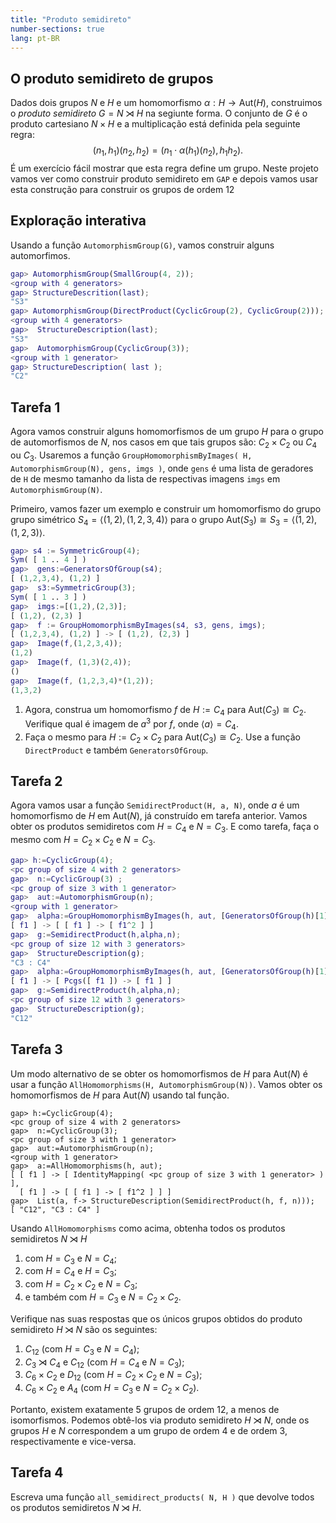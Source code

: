 ```yaml
---
title: "Produto semidireto"
number-sections: true
lang: pt-BR
---
```



## O produto semidireto de grupos

:::{.problem}
Dados dois grupos $N$ e $H$ e um homomorfismo $\alpha:H\to\mbox{Aut}(H)$, construimos o *produto semidireto* $G=N\rtimes H$ na segiunte forma. O conjunto de $G$ é o produto cartesiano $N\times H$ e a multiplicação está definida pela seguinte regra:
$$
(n_1,h_1)(n_2,h_2)=(n_1\cdot \alpha(h_1)(n_2),h_1h_2).
$$
É um exercício fácil mostrar que esta regra define um grupo. Neste projeto vamos ver como construir produto semidireto em `GAP` e depois vamos usar esta construção para construir os grupos de ordem $12$
:::

## Exploração interativa

:::{.subexample}
Usando a função `AutomorphismGroup(G)`, vamos construir alguns automorfimos.

```matlab
gap> AutomorphismGroup(SmallGroup(4, 2));
<group with 4 generators>
gap> StructureDescrition(last);
"S3"
gap> AutomorphismGroup(DirectProduct(CyclicGroup(2), CyclicGroup(2)));
<group with 4 generators>
gap>  StructureDescription(last);
"S3"
gap>  AutomorphismGroup(CyclicGroup(3)); 
<group with 1 generator>
gap> StructureDescription( last );
"C2"
```
:::

## Tarefa 1

:::{.subproblem}
Agora vamos construir alguns homomorfismos de um grupo $H$ para o grupo de automorfismos de $N$, nos casos em que tais grupos são: $C_2 \times C_2$ ou $C_4$ ou $C_3$. Usaremos a função `GroupHomomorphismByImages( H, AutomorphismGroup(N), gens, imgs )`, onde `gens` é uma lista de geradores de `H` de mesmo tamanho da lista de respectivas imagens `imgs` em `AutomorphismGroup(N)`.

Primeiro, vamos fazer um exemplo e construir um homomorfismo do grupo grupo simétrico $S_4=\left<(1,2), (1,2,3,4)\right>$ para o grupo $\mbox{Aut}(S_3) \cong S_3 =\left<(1,2), (1,2,3)\right>$. 

```matlab 
gap> s4 := SymmetricGroup(4);
Sym( [ 1 .. 4 ] )
gap>  gens:=GeneratorsOfGroup(s4);
[ (1,2,3,4), (1,2) ]
gap>  s3:=SymmetricGroup(3);
Sym( [ 1 .. 3 ] )
gap>  imgs:=[(1,2),(2,3)];
[ (1,2), (2,3) ]
gap>  f := GroupHomomorphismByImages(s4, s3, gens, imgs);
[ (1,2,3,4), (1,2) ] -> [ (1,2), (2,3) ]
gap>  Image(f,(1,2,3,4));
(1,2)
gap>  Image(f, (1,3)(2,4));
()
gap>  Image(f, (1,2,3,4)*(1,2));
(1,3,2)
```

1. Agora, construa um homomorfismo $f$ de $H:=C_4$ para $\mbox{Aut}(C_3) \cong C_2$. Verifique qual é imagem de $a^3$ por $f$, onde $\left<a\right>=C_4$. 
2. Faça o mesmo para $H:=C_2 \times C_2$ para $\mbox{Aut}(C_3) \cong C_2$.  Use a função `DirectProduct` e também `GeneratorsOfGroup`. 
:::

## Tarefa 2

:::{.subproblem}
Agora vamos usar a função `SemidirectProduct(H, a, N)`, onde $a$ é um homomorfismo de $H$ em $\mbox{Aut}(N)$, já construído em tarefa anterior. Vamos obter os produtos semidiretos com $H=C_4$ e $N=C_3$. E como tarefa, faça o mesmo com $H=C_2 \times C_2$ e $N=C_3$. 

```matlab
gap> h:=CyclicGroup(4);
<pc group of size 4 with 2 generators>
gap>  n:=CyclicGroup(3) ;
<pc group of size 3 with 1 generator>
gap>  aut:=AutomorphismGroup(n);
<group with 1 generator>
gap>  alpha:=GroupHomomorphismByImages(h, aut, [GeneratorsOfGroup(h)[1]], [GeneratorsOfGroup(aut)[1]]); 
[ f1 ] -> [ [ f1 ] -> [ f1^2 ] ]
gap>  g:=SemidirectProduct(h,alpha,n);
<pc group of size 12 with 3 generators>
gap>  StructureDescription(g);
"C3 : C4"
gap>  alpha:=GroupHomomorphismByImages(h, aut, [GeneratorsOfGroup(h)[1]], [GeneratorsOfGroup(aut)[1]^2]);
[ f1 ] -> [ Pcgs([ f1 ]) -> [ f1 ] ]
gap>  g:=SemidirectProduct(h,alpha,n);
<pc group of size 12 with 3 generators>
gap>  StructureDescription(g);
"C12"
```
:::

## Tarefa 3

:::{.subproblem}
Um modo alternativo de se obter os homomorfismos de $H$ para $\mbox{Aut}(N)$ é usar a função `AllHomomorphisms(H, AutomorphismGroup(N))`. Vamos obter os homomorfismos de $H$ para $\mbox{Aut}(N)$ usando tal função.

```
gap> h:=CyclicGroup(4);
<pc group of size 4 with 2 generators>
gap>  n:=CyclicGroup(3);
<pc group of size 3 with 1 generator>
gap>  aut:=AutomorphismGroup(n);
<group with 1 generator>
gap>  a:=AllHomomorphisms(h, aut);
[ [ f1 ] -> [ IdentityMapping( <pc group of size 3 with 1 generator> ) ], 
  [ f1 ] -> [ [ f1 ] -> [ f1^2 ] ] ]
gap>  List(a, f-> StructureDescription(SemidirectProduct(h, f, n)));
[ "C12", "C3 : C4" ]

```


Usando `AllHomomorphisms` como acima, obtenha todos os produtos semidiretos $N\rtimes H$  

1. com $H=C_3$ e $N=C_4$; 
2. com $H=C_4$ e $H=C_3$;
3. com $H=C_2 \times C_2$ e $N=C_3$; 
4. e também com $H=C_3$ e $N=C_2 \times C_2$. 

Verifique nas suas respostas que os únicos grupos obtidos do produto semidireto $H \rtimes N$ são os seguintes:

1. $C_{12}$ (com $H=C_3$ e $N=C_4$);
2. $C_3 \rtimes C_4$ e $C_{12}$ (com $H=C_4$ e $N=C_3$);
3. $C_6 \times C_2$ e $D_{12}$ (com $H=C_2 \times C_2$ e $N=C_3$);
4. $C_6 \times C_2$ e $A_4$ (com $H=C_3$ e $N=C_2 \times C_2$).


Portanto, existem exatamente $5$ grupos de ordem $12$, a menos de isomorfismos. Podemos obtê-los via produto semidireto $H \rtimes N$, onde os grupos $H$ e $N$ correspondem a um grupo de ordem $4$ e de ordem $3$, respectivamente e vice-versa.
:::

## Tarefa 4

:::{.subproblem}
Escreva uma função `all_semidirect_products( N, H )` que devolve todos os produtos semidiretos $N\rtimes H$.
:::

<!--
O seguinte código retorna os produtos semidiretos de grupos de ordem $n$ com grupos de ordem $m$ (e vice-versa).
Copie o código, compute e compare $Morf(4,3)$, $Morf(3,4)$, $Morf(6,2)$, $Morf(2,6)$, $Morf(12,1)$ e $Morf(1,12)$. \\
Note que $Morf(12,1)$ retorna todos os grupos de ordem $12$.


Morf:= function(n,m) \\
local A,k,k2,c,e,SDP,A1,e1,SDP1,i,N,M,a,b,a1,b1; \\
i:=[];;\\
a:=AllSmallGroups(n);; \\
b:=AllSmallGroups(m);; \\
if $Size(a)<Size(b)$ then \\
k:=a;; \\
k2:=b;; \\
b:=k;; \\
a:=k2;; \\
fi; \\
a1:=1; \\
while $a1<=Size(a)$ do \\
M:=a[a1];; \\
b1:=1;; \\
while $b1<=Size(b)$ do \\
N:=b[b1];; \\
A:=AutomorphismGroup(M);; \\
e:=AllHomomorphisms(N,A);; \\
c:=1;; \\
while $c<=Size(e)$ do \\
SDP:=SemidirectProduct(N,e[c],M);; \\
Add(i,SDP);; \\
c:=c+1;; \\
od; \\
A1:=AutomorphismGroup(N);; \\
e1:=AllHomomorphisms(M,A1);; \\
c:=1;; \\
while $c<=Size(e1)$ do \\
SDP1:=SemidirectProduct(M,e1[c],N);; \\
Add(i,SDP1);; \\
c:=c+1;; \\
od; \\
b1:=b1+1;; \\
od; \\
a1:=a1+1;; \\
od; \\
return \\ Set(List(i,StructureDescription));end;\\

Copie o código, compute e compare $Morf(4,3)$, $Morf(3,4)$, $Morf(6,2)$, $Morf(2,6)$, $Morf(12,1)$ e $Morf(1,12)$. \\
Note que $Morf(12,1)$ retorna todos os grupos de ordem $12$.
-->

